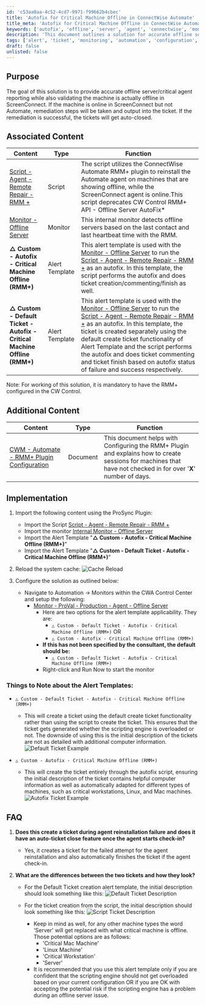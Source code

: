 ```yaml
---
id: 'c53aa0aa-4c52-4cd7-9971-f99662b4cbec'
title: 'Autofix for Critical Machine Offline in ConnectWise Automate'
title_meta: 'Autofix for Critical Machine Offline in ConnectWise Automate'
keywords: ['autofix', 'offline', 'server', 'agent', 'connectwise', 'monitor']
description: 'This document outlines a solution for accurate offline server and critical agent reporting in ConnectWise Automate, including remediation steps when discrepancies between ScreenConnect and Automate are detected. It also details the implementation of associated scripts and monitors, ensuring efficient ticket management and automation.'
tags: ['alert', 'ticket', 'monitoring', 'automation', 'configuration', 'scripting']
draft: false
unlisted: false
---
```

## Purpose

The goal of this solution is to provide accurate offline server/critical agent reporting while also validating the machine is actually offline in ScreenConnect. If the machine is online in ScreenConnect but not Automate, remediation steps will be taken and output into the ticket. If the remediation is successful, the tickets will get auto-closed.

## Associated Content

| Content                                                                 | Type     | Function                                                                                                                                                                                                                                                                                       |
|-------------------------------------------------------------------------|----------|------------------------------------------------------------------------------------------------------------------------------------------------------------------------------------------------------------------------------------------------------------------------------------------------|
| [Script - Agent - Remote Repair - RMM +](https://proval.itglue.com/DOC-5078775-12439587) | Script   | The script utilizes the ConnectWise Automate RMM+ plugin to reinstall the Automate agent on machines that are showing offline, while the ScreenConnect agent is online.This script deprecates CW Control RMM+ API - Offline Server AutoFix*                                                                 |
| [Monitor - Offline Server](https://proval.itglue.com/DOC-5078775-8030359)           | Monitor  | This internal monitor detects offline servers based on the last contact and last heartbeat time with the RMM.                                                                                                                                                                                |
| **△ Custom - Autofix - Critical Machine Offline (RMM+)**               | Alert Template | This alert template is used with the [Monitor - Offline Server](https://proval.itglue.com/DOC-5078775-8030359) to run the [Script - Agent - Remote Repair - RMM +](https://proval.itglue.com/DOC-5078775-12439587) as an autofix. In this template, the script performs the autofix and does ticket creation/commenting/finish as well. |
| **△ Custom - Default Ticket - Autofix - Critical Machine Offline (RMM+)** | Alert Template | This alert template is used with the [Monitor - Offline Server](https://proval.itglue.com/DOC-5078775-8030359) to run the [Script - Agent - Remote Repair - RMM +](https://proval.itglue.com/DOC-5078775-12439587) as an autofix. In this template, the ticket is created separately using the default create ticket functionality of Alert Template and the script performs the autofix and does ticket commenting and ticket finish based on autofix status of failure and success respectively. |

Note: For working of this solution, it is mandatory to have the RMM+ configured in the CW Control.

## Additional Content

| Content                                                                 | Type      | Function                                                                                                                                                                                                                                           |
|-------------------------------------------------------------------------|-----------|----------------------------------------------------------------------------------------------------------------------------------------------------------------------------------------------------------------------------------------------------|
| [CWM - Automate - RMM+ Plugin Configuration](https://proval.itglue.com/DOC-5078775-9770217) | Document  | This document helps with Configuring the RMM+ Plugin and explains how to create sessions for machines that have not checked in for over '**X**' number of days.                                                                                                                                 |

## Implementation

1. Import the following content using the ProSync Plugin:
   - Import the Script [Script - Agent - Remote Repair - RMM +](https://proval.itglue.com/DOC-5078775-12439587)
   - Import the monitor [Internal Monitor - Offline Server](https://proval.itglue.com/DOC-5078775-8030359)
   - Import the Alert Template "**△ Custom - Autofix - Critical Machine Offline (RMM+)**"
   - Import the Alert Template "**△ Custom - Default Ticket - Autofix - Critical Machine Offline (RMM+)**"

2. Reload the system cache:
   ![Cache Reload](../../../static/img/CWM---Automate---ScreenConnect-RMM+---Offline-Server-AutoFix-Solution/image_1.png)

3. Configure the solution as outlined below:
   - Navigate to Automation -> Monitors within the CWA Control Center and setup the following:
     - [Monitor - ProVal - Production - Agent - Offline Server](https://proval.itglue.com/DOC-5078775-8030359)
       - Here are two options for the alert template applicability. They are:
         - `△ Custom - Default Ticket - Autofix - Critical Machine Offline (RMM+)` OR
         - `△ Custom - Autofix - Critical Machine Offline (RMM+)`
       - **If this has not been specified by the consultant, the default should be:**
         - `△ Custom - Default Ticket - Autofix - Critical Machine Offline (RMM+)`
       - Right-click and Run Now to start the monitor

### Things to Note about the Alert Templates:

- `△ Custom - Default Ticket - Autofix - Critical Machine Offline (RMM+)`
  - This will create a ticket using the default create ticket functionality rather than using the script to create the ticket. This ensures that the ticket gets generated whether the scripting engine is overloaded or not. The downside of using this is the initial description of the tickets are not as detailed with additional computer information.
  ![Default Ticket Example](../../../static/img/CWM---Automate---ScreenConnect-RMM+---Offline-Server-AutoFix-Solution/image_2.png)

- `△ Custom - Autofix - Critical Machine Offline (RMM+)`
  - This will create the ticket entirely through the autofix script, ensuring the initial description of the ticket contains helpful computer information as well as automatically adapted for different types of machines, such as critical workstations, Linux, and Mac machines.
  ![Autofix Ticket Example](../../../static/img/CWM---Automate---ScreenConnect-RMM+---Offline-Server-AutoFix-Solution/image_3.png)

## FAQ

1. **Does this create a ticket during agent reinstallation failure and does it have an auto-ticket close feature once the agent starts check-in?**
   - Yes, it creates a ticket for the failed attempt for the agent reinstallation and also automatically finishes the ticket if the agent check-in.

2. **What are the differences between the two tickets and how they look?**
   - For the Default Ticket creation alert template, the initial description should look something like this:
     ![Default Ticket Description](../../../static/img/CWM---Automate---ScreenConnect-RMM+---Offline-Server-AutoFix-Solution/image_4.png)

   - For the ticket creation from the script, the initial description should look something like this:
     ![Script Ticket Description](../../../static/img/CWM---Automate---ScreenConnect-RMM+---Offline-Server-AutoFix-Solution/image_5.png)
     - Keep in mind as well, for any other machine types the word 'Server' will get replaced with what critical machine is offline. Those potential options are as follows:
       - 'Critical Mac Machine'
       - 'Linux Machine'
       - 'Critical Workstation'
       - 'Server'
     - It is recommended that you use this alert template only if you are confident that the scripting engine should not get overloaded based on your current configuration OR if you are OK with accepting the potential risk if the scripting engine has a problem during an offline server issue.












